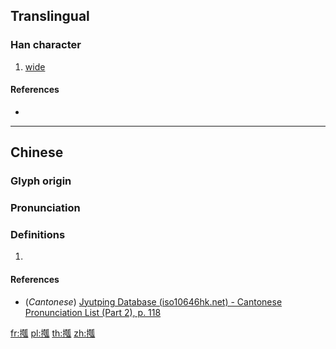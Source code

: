 {{character info/new}}
==Translingual==

===Han character===
{{Han char|rn=64|rad=手|as=11|sn=14|four=52030|canj=QKSO|ids=⿰扌瓠}}

# [[wide]]

====References====
* {{Han ref|kx=0450.220|dkj=12608|dj=0801.060|hdz=31944.030|uh=6466|ud=25702|bh=E1E3|bd=57827}}

----

==Chinese==
{{zh-forms}}

===Glyph origin===
{{Han etym}}

===Pronunciation===
{{zh-pron
|m=huà
|c=waa6
|mc=y
|oc=y
|ma=
|cat=a
}}

===Definitions===
{{zh-hanzi}}

# {{rfdef|lang=zh}}

====References====
* (''Cantonese'') [http://www.iso10646hk.net/jp/document/download.jsp Jyutping Database (iso10646hk.net) - Cantonese Pronunciation List (Part 2), p. 118]

[[fr:摦]]
[[pl:摦]]
[[th:摦]]
[[zh:摦]]